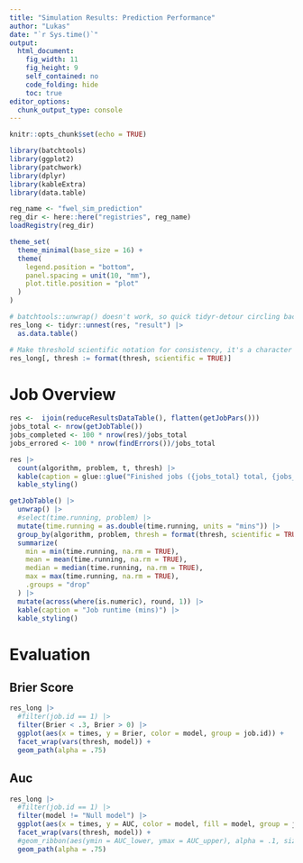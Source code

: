 ```yaml
---
title: "Simulation Results: Prediction Performance"
author: "Lukas"
date: "`r Sys.time()`"
output: 
  html_document: 
    fig_width: 11
    fig_height: 9
    self_contained: no
    code_folding: hide
    toc: true
editor_options: 
  chunk_output_type: console
---
```


```r
knitr::opts_chunk$set(echo = TRUE)

library(batchtools)
library(ggplot2)
library(patchwork)
library(dplyr)
library(kableExtra)
library(data.table)

reg_name <- "fwel_sim_prediction"
reg_dir <- here::here("registries", reg_name)
loadRegistry(reg_dir)

theme_set(
  theme_minimal(base_size = 16) +
  theme(
    legend.position = "bottom", 
    panel.spacing = unit(10, "mm"), 
    plot.title.position = "plot"
  )
)

# batchtools::unwrap() doesn't work, so quick tidyr-detour circling back to data.table
res_long <- tidyr::unnest(res, "result") |> 
  as.data.table()

# Make threshold scientific notation for consistency, it's a character then though.
res_long[, thresh := format(thresh, scientific = TRUE)]
```

# Job Overview

```r
res <-  ijoin(reduceResultsDataTable(), flatten(getJobPars()))
jobs_total <- nrow(getJobTable())
jobs_completed <- 100 * nrow(res)/jobs_total
jobs_errored <- 100 * nrow(findErrors())/jobs_total

res |>
  count(algorithm, problem, t, thresh) |>
  kable(caption = glue::glue("Finished jobs ({jobs_total} total, {jobs_completed}% completed, {jobs_errored}% errored)")) |>
  kable_styling()
```


```r
getJobTable() |>
  unwrap() |>
  #select(time.running, problem) |>
  mutate(time.running = as.double(time.running, units = "mins")) |>
  group_by(algorithm, problem, thresh = format(thresh, scientific = TRUE)) |>
  summarize(
    min = min(time.running, na.rm = TRUE),
    mean = mean(time.running, na.rm = TRUE),
    median = median(time.running, na.rm = TRUE),
    max = max(time.running, na.rm = TRUE),
    .groups = "drop"
  ) |>
  mutate(across(where(is.numeric), round, 1)) |>
  kable(caption = "Job runtime (mins)") |>
  kable_styling()
```

# Evaluation

## Brier Score

```r
res_long |>
  #filter(job.id == 1) |>
  filter(Brier < .3, Brier > 0) |>
  ggplot(aes(x = times, y = Brier, color = model, group = job.id)) +
  facet_wrap(vars(thresh, model)) +
  geom_path(alpha = .75)
```

## Auc

```r
res_long |>
  #filter(job.id == 1) |>
  filter(model != "Null model") |>
  ggplot(aes(x = times, y = AUC, color = model, fill = model, group = job.id)) +
  facet_wrap(vars(thresh, model)) +
  #geom_ribbon(aes(ymin = AUC_lower, ymax = AUC_upper), alpha = .1, size = .25)
  geom_path(alpha = .75)
```

